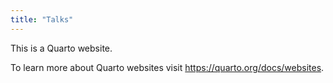 ```yaml
---
title: "Talks"
---
```


This is a Quarto website.

To learn more about Quarto websites visit <https://quarto.org/docs/websites>.
